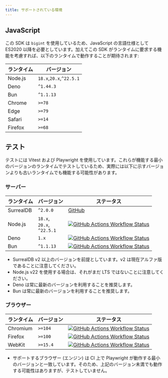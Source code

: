 ```yaml
---
title: サポートされている環境
---
```



## JavaScript

この SDK は `bigint` を使用しているため、JavaScript の言語仕様として ES2020 以降を必要としています。加えてこの SDK がランタイムに要求する機能を考慮すれば、以下のランタイムで動作することが期待されます:

| ランタイム | バージョン |
| --- | --- |
| Node.js | `18.x`,`20.x`,`^22.5.1` |
| Deno | `^1.44.3` |
| Bun | `^1.1.13` |
| Chrome  | `>=78` |
| Edge    | `>=79` |
| Safari  | `>=14` |
| Firefox | `>=68` |

## テスト

テストには Vitest および Playwright を使用しています。これらが機能する最小のバージョンのランタイムでテストしているため、実際には以下に示すバージョンよりも古いランタイムでも機能する可能性があります。

### サーバー

| ランタイム | バージョン | ステータス |
| --- | --- | --- |
| SurrealDB | `^2.0.0` | [GitHub](https://github.com/surrealdb/surrealdb) |
| Node.js   | `18.x`,<br/>`20.x`,<br/>`^22.5.1` | [![GitHub Actions Workflow Status](https://img.shields.io/github/actions/workflow/status/tai-kun/surrealdb.js/nodejs.yml?branch=main&logo=Node.js&label=Node.js)](https://github.com/tai-kun/surrealdb.js/actions/workflows/nodejs.yml) |
| Deno      | `1.x` | [![GitHub Actions Workflow Status](https://img.shields.io/github/actions/workflow/status/tai-kun/surrealdb.js/deno.yml?branch=main&logo=Deno&label=Deno)](https://github.com/tai-kun/surrealdb.js/actions/workflows/deno.yml) |
| Bun       | `^1.1.13` | [![GitHub Actions Workflow Status](https://img.shields.io/github/actions/workflow/status/tai-kun/surrealdb.js/bun.yml?branch=main&logo=Bun&label=Bun)](https://github.com/tai-kun/surrealdb.js/actions/workflows/bun.yml) |

- SurrealDB v2 以上のバージョンを前提としています。v2 は現在アルファ版であることに注意してください。
- Node.js v22 を使用する場合は、それがまだ LTS ではないことに注意してください。
- Deno は常に最新のバージョンを利用することを推奨します。
- Bun は常に最新のバージョンを利用することを推奨します。

### ブラウザー

| ランタイム | バージョン | ステータス |
| --- | --- | --- |
| Chromium  | `>=104` | [![GitHub Actions Workflow Status](https://img.shields.io/github/actions/workflow/status/tai-kun/surrealdb.js/chromium.yml?branch=main&logo=googlechrome&label=Chromium)](https://github.com/tai-kun/surrealdb.js/actions/workflows/chromium.yml) |
| Firefox | `>=100` | [![GitHub Actions Workflow Status](https://img.shields.io/github/actions/workflow/status/tai-kun/surrealdb.js/firefox.yml?branch=main&logo=Firefox&label=Firefox)](https://github.com/tai-kun/surrealdb.js/actions/workflows/firefox.yml) |
| WebKit  | `>=15.4` | [![GitHub Actions Workflow Status](https://img.shields.io/github/actions/workflow/status/tai-kun/surrealdb.js/webkit.yml?branch=main&style=flat&logo=safari&label=WebKit)](https://github.com/tai-kun/surrealdb.js/actions/workflows/webkit.yml) |

- サポートするブラウザー (エンジン) は CI 上で Playwright が動作する最小のバージョンと一致しています。そのため、上記のバージョン未満でも動作する可能性はありますが、テストしていません。
